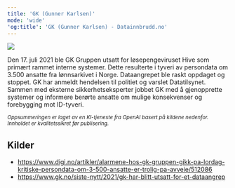 ```yaml
---
title: 'GK (Gunner Karlsen)'
mode: 'wide'
'og:title': 'GK (Gunner Karlsen) - Datainnbrudd.no'
---
```


<Frame>
<img src="/images/gk.png" noZoom/>
</Frame>

Den 17. juli 2021 ble GK Gruppen utsatt for løsepengeviruset Hive som primært rammet interne systemer. Dette resulterte i tyveri av persondata om 3.500 ansatte fra lønnsarkivet i Norge. Dataangrepet ble raskt oppdaget og stoppet. GK har anmeldt hendelsen til politiet og varslet Datatilsynet. Sammen med eksterne sikkerhetseksperter jobbet GK med å gjenopprette systemer og informere berørte ansatte om mulige konsekvenser og forebygging mot ID-tyveri.

<sup><i>Oppsummeringen er laget av en KI-tjeneste fra OpenAI basert på kildene nedenfor. Innholdet er kvalitetssikret før publisering.</i></sup>

## Kilder
- https://www.digi.no/artikler/alarmene-hos-gk-gruppen-gikk-pa-lordag-kritiske-persondata-om-3-500-ansatte-er-trolig-pa-avveie/512086
- https://www.gk.no/siste-nytt/2021/gk-har-blitt-utsatt-for-et-dataangrep
